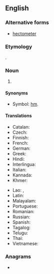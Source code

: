 {{also|hectomètre|hectòmetre|hecto-metre}}
==English==

===Alternative forms===
* [[hectometer]] {{qual|US}}

===Etymology===
{{prefix|en|hecto|metre}}.

===Noun===
{{en-noun}}

# {{SI-unit|en|hecto|metre|length}}

====Synonyms====
* Symbol: [[hm]].

====Translations====
{{trans-top|the length of 100 metres}}
* Catalan: {{t|ca|hectòmetre|m}}
* Czech: {{t+|cs|hektometr|m}}
* Finnish: {{t+|fi|hehtometri}}
* French: {{t+|fr|hectomètre|m}}
* German: {{t+|de|Hektometer|m}}
* Greek: {{t|el|εκατόμετρο|n|sc=Grek}}
* Hindi: {{t|hi|हेक्टोमीटर}}
* Interlingua: {{t|ia|hectometro}}
* Italian: {{t+|it|ettometro}}
* Kannada: {{t|kn|ಹೆಕ್ಟೋಮೀಟರು}}
* Khmer: {{t|km|ហិកតូម៉ែត្រ|tr=hektoo-maet|sc=Khmr}}
{{trans-mid}}
* Lao: {{t+|lo|ເຮັກໂຕແມັດ}}, {{t|lo|ເຮັກໂຕເມັດ}}
* Latin: {{t|la|hecatometrus}}
* Malayalam: {{t|ml|ഹെക്ടോമിറ്റർ}}
* Portuguese: {{t+|pt|hectômetro|m}}
* Romanian: {{t+|ro|hectometru}}
* Russian: {{t+|ru|гектоме́тр}}
* Spanish: {{t|es|hectómetro|m}}
* Tagalog: {{t|tl|danpanukat}}
* Telugu: {{t|te|హెక్టోమీటరు}}
* Thai: {{t|th|เฮ็กโตเมตร}}
* Vietnamese: {{t|vi|hectomet}}
{{trans-bottom}}

===Anagrams===
* {{anagrams|en|a=ceeehmortt|hectometer}}